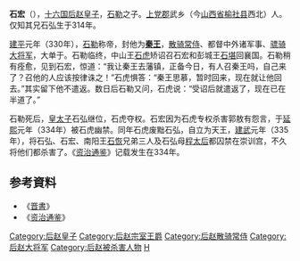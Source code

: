 '''石宏'''（{{bd|4世纪||335年||catIdx=S}}），[[十六国|十六国]][[后赵|后赵]][[皇子|皇子]]，[[石勒|石勒]]之子。[[上党郡|上党郡]]武乡（今[[山西省|山西省]][[榆社县|榆社县]]西北）人。仅知其兄石弘生于314年。

[[建平_(后赵)|建平]]元年（330年），[[石勒|石勒]]称帝，封他为'''[[秦王|秦王]]'''，[[散骑常侍|散骑常侍]]、都督中外诸军事、[[骠骑大将军|骠骑大将军]]，大单于。石勒临终，中山王[[石虎|石虎]]矫诏召石宏和彭城王[[石堪|石堪]]回襄国。石勒稍有痊愈，见到石宏，惊道：“我让秦王去藩镇，正备今日，有人召秦王吗，自己来了？召他的人应该按律诛之！”石虎惧答：“秦王思慕，暂时回来，现在就让他回去。”其实留下他不遣返。数日后石勒又问，石虎说：“受诏后就遣返了，现在已在半道了。”

石勒死后，[[皇太子|皇太子]]石弘继位，石虎夺权。石宏因为石虎专权杀害郭敖有怨言，于[[延熙_(后赵)|延熙]]元年（334年）被石虎幽禁。同年石虎废黜石弘，自立为天王，[[建武_(后赵)|建武]]元年（335年），将石弘、石宏、南阳王[[石恢|石恢]]兄弟三人及石弘母[[程太后|程太后]]都囚禁在崇训宫，不久将他们都杀害了。《[[资治通鉴|资治通鉴]]》记载发生在334年。

== 参考資料 ==
*《[[晋書|晋書]]》
*《[[资治通鉴|资治通鉴]]》

[[Category:后赵皇子|Category:后赵皇子]]
[[Category:后赵宗室王爵|Category:后赵宗室王爵]]
[[Category:后赵散骑常侍|Category:后赵散骑常侍]]
[[Category:后赵大将军|Category:后赵大将军]]
[[Category:后赵被杀害人物|Category:后赵被杀害人物]]
[[Category:石姓|H]]